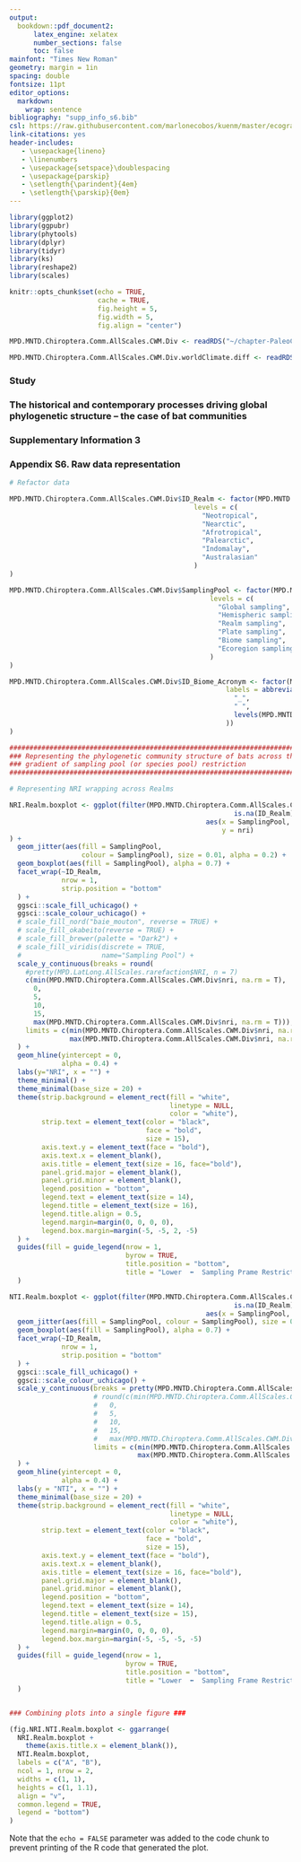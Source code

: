 ```yaml
---
output:
  bookdown::pdf_document2:
      latex_engine: xelatex
      number_sections: false
      toc: false
mainfont: "Times New Roman"
geometry: margin = 1in
spacing: double
fontsize: 11pt
editor_options:
  markdown:
    wrap: sentence
bibliography: "supp_info_s6.bib"
csl: https://raw.githubusercontent.com/marlonecobos/kuenm/master/ecography.csl
link-citations: yes
header-includes:
   - \usepackage{lineno}
   - \linenumbers
   - \usepackage{setspace}\doublespacing
   - \usepackage{parskip}
   - \setlength{\parindent}{4em}
   - \setlength{\parskip}{0em}
---
```


```r
library(ggplot2)
library(ggpubr)
library(phytools)
library(dplyr)
library(tidyr)
library(ks)
library(reshape2)
library(scales)

knitr::opts_chunk$set(echo = TRUE,
                      cache = TRUE,
                      fig.height = 5,
                      fig.width = 5,
                      fig.align = "center")

MPD.MNTD.Chiroptera.Comm.AllScales.CWM.Div <- readRDS("~/chapter-PaleoClimPoolCommDivPhyloStruct/R1/data/matrices/MPD.MNTD.Chiroptera.Comm.AllScales.CWM.Div.rds")

MPD.MNTD.Chiroptera.Comm.AllScales.CWM.Div.worldClimate.diff <- readRDS("~/chapter-PaleoClimPoolCommDivPhyloStruct/R1/data/matrices/MPD.MNTD.LatLong.AllScales.worldClimate.diff.rds")
```

### Study
### The historical and contemporary processes driving global phylogenetic structure – the case of bat communities

### Supplementary Information 3

### Appendix S6. Raw data representation

```r
# Refactor data

MPD.MNTD.Chiroptera.Comm.AllScales.CWM.Div$ID_Realm <- factor(MPD.MNTD.Chiroptera.Comm.AllScales.CWM.Div$ID_Realm,
                                              levels = c(
                                                "Neotropical",
                                                "Nearctic",
                                                "Afrotropical",
                                                "Palearctic",
                                                "Indomalay",
                                                "Australasian"
                                              )
)

MPD.MNTD.Chiroptera.Comm.AllScales.CWM.Div$SamplingPool <- factor(MPD.MNTD.Chiroptera.Comm.AllScales.CWM.Div$SamplingPool,
                                                  levels = c(
                                                    "Global sampling",
                                                    "Hemispheric sampling",
                                                    "Realm sampling",
                                                    "Plate sampling",
                                                    "Biome sampling",
                                                    "Ecoregion sampling"
                                                  )
)

MPD.MNTD.Chiroptera.Comm.AllScales.CWM.Div$ID_Biome_Acronym <- factor(MPD.MNTD.Chiroptera.Comm.AllScales.CWM.Div$ID_Biome,
                                                      labels = abbreviate(gsub(
                                                        "_",
                                                        " ",
                                                        levels(MPD.MNTD.Chiroptera.Comm.AllScales.CWM.Div$ID_Biome)
                                                      ))
)
```


```r
############################################################################ 
### Representing the phylogenetic community structure of bats across the ###
### gradient of sampling pool (or species pool) restriction              ###
############################################################################

# Representing NRI wrapping across Realms

NRI.Realm.boxplot <- ggplot(filter(MPD.MNTD.Chiroptera.Comm.AllScales.CWM.Div,
                                                        is.na(ID_Realm) == FALSE),
                                                 aes(x = SamplingPool, 
                                                     y = nri)
) +
  geom_jitter(aes(fill = SamplingPool, 
                  colour = SamplingPool), size = 0.01, alpha = 0.2) +
  geom_boxplot(aes(fill = SamplingPool), alpha = 0.7) +
  facet_wrap(~ID_Realm,
             nrow = 1,
             strip.position = "bottom"
  ) +
  ggsci::scale_fill_uchicago() +
  ggsci::scale_colour_uchicago() +
  # scale_fill_nord("baie_mouton", reverse = TRUE) +
  # scale_fill_okabeito(reverse = TRUE) +
  # scale_fill_brewer(palette = "Dark2") +
  # scale_fill_viridis(discrete = TRUE,
  #                    name="Sampling Pool") +
  scale_y_continuous(breaks = round(
    #pretty(MPD.LatLong.AllScales.rarefaction$NRI, n = 7)
    c(min(MPD.MNTD.Chiroptera.Comm.AllScales.CWM.Div$nri, na.rm = T),
      0,
      5,
      10,
      15,
      max(MPD.MNTD.Chiroptera.Comm.AllScales.CWM.Div$nri, na.rm = T))),
    limits = c(min(MPD.MNTD.Chiroptera.Comm.AllScales.CWM.Div$nri, na.rm = T) - 0.1,
               max(MPD.MNTD.Chiroptera.Comm.AllScales.CWM.Div$nri, na.rm = T) + 0.1)
  ) +
  geom_hline(yintercept = 0,
             alpha = 0.4) +
  labs(y="NRI", x = "") +
  theme_minimal() +
  theme_minimal(base_size = 20) +
  theme(strip.background = element_rect(fill = "white",
                                        linetype = NULL,
                                        color = "white"),
        strip.text = element_text(color = "black",
                                  face = "bold",
                                  size = 15),
        axis.text.y = element_text(face = "bold"),
        axis.text.x = element_blank(),
        axis.title = element_text(size = 16, face="bold"),
        panel.grid.major = element_blank(),
        panel.grid.minor = element_blank(),
        legend.position = "bottom",
        legend.text = element_text(size = 14),
        legend.title = element_text(size = 16),
        legend.title.align = 0.5,
        legend.margin=margin(0, 0, 0, 0),
        legend.box.margin=margin(-5, -5, 2, -5)
  ) +   
  guides(fill = guide_legend(nrow = 1, 
                             byrow = TRUE,
                             title.position = "bottom",
                             title = "Lower  ⬅  Sampling Prame Restriction  ➡  Higher",)
  )

NTI.Realm.boxplot <- ggplot(filter(MPD.MNTD.Chiroptera.Comm.AllScales.CWM.Div,
                                                        is.na(ID_Realm) == FALSE),
                                                 aes(x = SamplingPool, y = nti)) +
  geom_jitter(aes(fill = SamplingPool, colour = SamplingPool), size = 0.01, alpha = 0.2) +
  geom_boxplot(aes(fill = SamplingPool), alpha = 0.7) +
  facet_wrap(~ID_Realm,
             nrow = 1,
             strip.position = "bottom"
  ) +
  ggsci::scale_fill_uchicago() +
  ggsci::scale_colour_uchicago() +
  scale_y_continuous(breaks = pretty(MPD.MNTD.Chiroptera.Comm.AllScales.CWM.Div$nti, n = 5),
                     # round(c(min(MPD.MNTD.Chiroptera.Comm.AllScales.CWM.Div$nti, na.rm = T),
                     #   0,
                     #   5,
                     #   10,
                     #   15,
                     #   max(MPD.MNTD.Chiroptera.Comm.AllScales.CWM.Div$nti, na.rm = T)))),
                     limits = c(min(MPD.MNTD.Chiroptera.Comm.AllScales.CWM.Div$nti, na.rm = T) - 0.1,
                                max(MPD.MNTD.Chiroptera.Comm.AllScales.CWM.Div$nti, na.rm = T) + 0.1)
  ) +
  geom_hline(yintercept = 0,
             alpha = 0.4) +
  labs(y = "NTI", x = "") +
  theme_minimal(base_size = 20) +
  theme(strip.background = element_rect(fill = "white",
                                        linetype = NULL,
                                        color = "white"),
        strip.text = element_text(color = "black",
                                  face = "bold",
                                  size = 15),
        axis.text.y = element_text(face = "bold"),
        axis.text.x = element_blank(),
        axis.title = element_text(size = 16, face="bold"),
        panel.grid.major = element_blank(),
        panel.grid.minor = element_blank(),
        legend.position = "bottom",
        legend.text = element_text(size = 14),
        legend.title = element_text(size = 15),
        legend.title.align = 0.5,
        legend.margin=margin(0, 0, 0, 0),
        legend.box.margin=margin(-5, -5, -5, -5)
  ) +
  guides(fill = guide_legend(nrow = 1, 
                             byrow = TRUE,
                             title.position = "bottom",
                             title = "Lower  ⬅  Sampling Frame Restriction  ➡  Higher",)
  )


### Combining plots into a single figure ###

(fig.NRI.NTI.Realm.boxplot <- ggarrange(
  NRI.Realm.boxplot +
    theme(axis.title.x = element_blank()), 
  NTI.Realm.boxplot,
  labels = c("A", "B"),
  ncol = 1, nrow = 2,
  widths = c(1, 1),
  heights = c(1, 1.1),
  align = "v",
  common.legend = TRUE,
  legend = "bottom")
)
```


Note that the `echo = FALSE` parameter was added to the code chunk to prevent printing of the R code that generated the plot.
